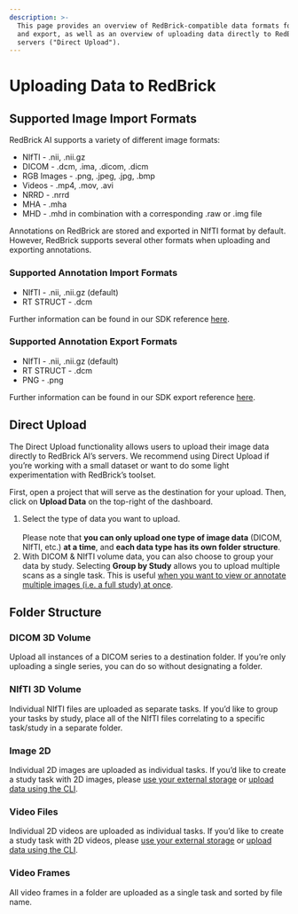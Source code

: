 ```yaml
---
description: >-
  This page provides an overview of RedBrick-compatible data formats for upload
  and export, as well as an overview of uploading data directly to RedBrick
  servers ("Direct Upload").
---
```


# Uploading Data to RedBrick

## Supported Image Import Formats

RedBrick AI supports a variety of different image formats:&#x20;

* NIfTI - .nii, .nii.gz
* DICOM - .dcm, .ima, .dicom, .dicm
* RGB Images - .png, .jpeg, .jpg, .bmp
* Videos - .mp4, .mov, .avi
* NRRD - .nrrd
* MHA - .mha
* MHD - .mhd in combination with a corresponding .raw or .img file

Annotations on RedBrick are stored and exported in NIfTI format by default. However, RedBrick supports several other formats when uploading and exporting annotations.

### Supported Annotation Import Formats

* NIfTI - .nii, .nii.gz (default)
* RT STRUCT - .dcm

Further information can be found in our SDK reference [here](https://sdk.redbrickai.com/sdk.html#redbrick.upload.Upload.update\_tasks\_labels).

### Supported Annotation Export Formats

* NIfTI - .nii, .nii.gz (default)
* RT STRUCT - .dcm
* PNG - .png

Further information can be found in our SDK export reference [here](https://sdk.redbrickai.com/sdk.html#redbrick.export.Export.export\_tasks).

## Direct Upload

The Direct Upload functionality allows users to upload their image data directly to RedBrick AI’s servers. We recommend using Direct Upload if you’re working with a small dataset or want to do some light experimentation with RedBrick’s toolset.

First, open a project that will serve as the destination for your upload. Then, click on **Upload Data** on the top-right of the dashboard.&#x20;

1. Select the type of data you want to upload. \
   \
   Please note that **you can only upload one type of image data** (DICOM, NIfTI, etc.) **at a time**, and **each data type has its own folder structure**.
2. With DICOM & NIfTI volume data, you can also choose to group your data by study. Selecting **Group by Study** allows you to upload multiple scans as a single task. This is useful [when you want to view or annotate multiple images (i.e. a full study) at once](https://docs.redbrickai.com/annotation/overview#how-tasks-work-with-dicom-annotation).&#x20;

## Folder Structure

### DICOM 3D Volume

Upload all instances of a DICOM series to a destination folder. If you’re only uploading a single series, you can do so without designating a folder.

### NIfTI 3D Volume

Individual NIfTI files are uploaded as separate tasks. If you’d like to group your tasks by study, place all of the NIfTI files correlating to a specific task/study in a separate folder.

### Image 2D

Individual 2D images are uploaded as individual tasks. If you’d like to create a study task with 2D images, please [use your external storage](import-cloud-data.md) or [upload data using the CLI](../python-sdk/cli-overview/).

### Video Files

Individual 2D videos are uploaded as individual tasks. If you’d like to create a study task with 2D videos, please [use your external storage](import-cloud-data.md) or [upload data using the CLI](../python-sdk/cli-overview/).

### Video Frames

All video frames in a folder are uploaded as a single task and sorted by file name.
